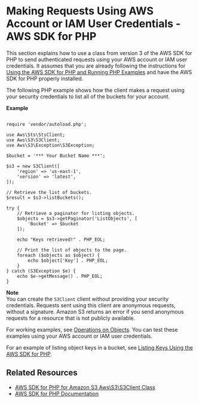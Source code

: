# Making Requests Using AWS Account or IAM User Credentials \- AWS SDK for PHP<a name="AuthUsingAcctOrUserCredPHP3"></a>

This section explains how to use a class from version 3 of the AWS SDK for PHP to send authenticated requests using your AWS account or IAM user credentials\. It assumes that you are already following the instructions for [Using the AWS SDK for PHP and Running PHP Examples](UsingTheMPphpAPI.md) and have the AWS SDK for PHP properly installed\. 

The following PHP example shows how the client makes a request using your security credentials to list all of the buckets for your account\. 

**Example**  

```
 
require 'vendor/autoload.php';

use Aws\Sts\StsClient;
use Aws\S3\S3Client;
use Aws\S3\Exception\S3Exception;

$bucket = '*** Your Bucket Name ***';

$s3 = new S3Client([
    'region' => 'us-east-1',
    'version' => 'latest',
]);

// Retrieve the list of buckets.
$result = $s3->listBuckets();

try {
    // Retrieve a paginator for listing objects.
    $objects = $s3->getPaginator('ListObjects', [
        'Bucket' => $bucket
    ]);

    echo "Keys retrieved!" . PHP_EOL;
    
    // Print the list of objects to the page.
    foreach ($objects as $object) {
        echo $object['Key'] . PHP_EOL;
    }
} catch (S3Exception $e) {
    echo $e->getMessage() . PHP_EOL;
}
```

**Note**  
You can create the `S3Client` client without providing your security credentials\. Requests sent using this client are anonymous requests, without a signature\. Amazon S3 returns an error if you send anonymous requests for a resource that is not publicly available\. 

For working examples, see [Operations on Objects](ObjectOperations.md)\. You can test these examples using your AWS account or IAM user credentials\. 

For an example of listing object keys in a bucket, see [Listing Keys Using the AWS SDK for PHP](ListingObjectKeysUsingPHP.md)\. 

## Related Resources<a name="RelatedResources-AuthUsingAcctOrUserCredPHP3-related-resources"></a>
+ [ AWS SDK for PHP for Amazon S3 Aws\\S3\\S3Client Class](https://docs.aws.amazon.com/aws-sdk-php/v3/api/class-Aws.S3.S3Client.html) 
+ [AWS SDK for PHP Documentation](http://aws.amazon.com/documentation/sdk-for-php/)